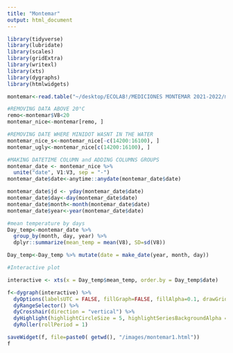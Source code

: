 ```yaml
---
title: "Montemar"
output: html_document
---
```


```r
library(tidyverse)
library(lubridate)
library(scales) 
library(gridExtra)
library(writexl)
library(xts) 
library(dygraphs)
library(htmlwidgets)
```

```r
montemar<-read.table("~/desktop/ECOLAB!/MEDICIONES MONTEMAR 2021-2022/miniDOT_neo_z3.dat", header = FALSE)
```

```r

#REMOVING DATA ABOVE 20°C
remo<-montemar$V8<20
montemar_nice<-montemar[remo, ]

#REMOVING DATE WHERE MINIDOT WASNT IN THE WATER
montemar_nice_s<-montemar_nice[-c(14200:16100), ]
montemar_ugly<-montemar_nice[c(14200:16100), ]

#MAKING DATETIME COLUMN and ADDING COLUMNS GROUPS
montemar_date <- montemar_nice %>%
  unite("date", V1:V3, sep = "-")
montemar_date$date<-anytime::anydate(montemar_date$date)

montemar_date$jd <- yday(montemar_date$date)  
montemar_date$day<-day(montemar_date$date)
montemar_date$month<-month(montemar_date$date)
montemar_date$year<-year(montemar_date$date)

#mean temperature by days
Day_temp<-montemar_date %>%        
  group_by(month, day, year) %>%   
  dplyr::summarize(mean_temp = mean(V8), SD=sd(V8))  

Day_temp<-Day_temp %>% mutate(date = make_date(year, month, day))
```

```r
#Interactive plot 

interactive <- xts(x = Day_temp$mean_temp, order.by = Day_temp$date)

f<-dygraph(interactive) %>%
  dyOptions(labelsUTC = FALSE, fillGraph=FALSE, fillAlpha=0.1, drawGrid = FALSE, colors="#D8AE5A") %>%
  dyRangeSelector() %>%
  dyCrosshair(direction = "vertical") %>%
  dyHighlight(highlightCircleSize = 5, highlightSeriesBackgroundAlpha = 0.2, hideOnMouseOut = FALSE)  %>%
  dyRoller(rollPeriod = 1)

saveWidget(f, file=paste0( getwd(), "/images/montemar1.html"))
f
```
